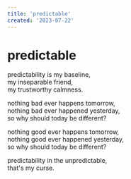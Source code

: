 ```yaml
---
title: 'predictable'
created: '2023-07-22'
---
```


# predictable

predictability is my baseline,  
my inseparable friend,  
my trustworthy calmness.

nothing bad ever happens tomorrow,  
nothing bad ever happened yesterday,  
so why should today be different?

nothing good ever happens tomorrow,  
nothing good ever happened yesterday,  
so why should today be different?

predictability in the unpredictable,  
that's my curse.
